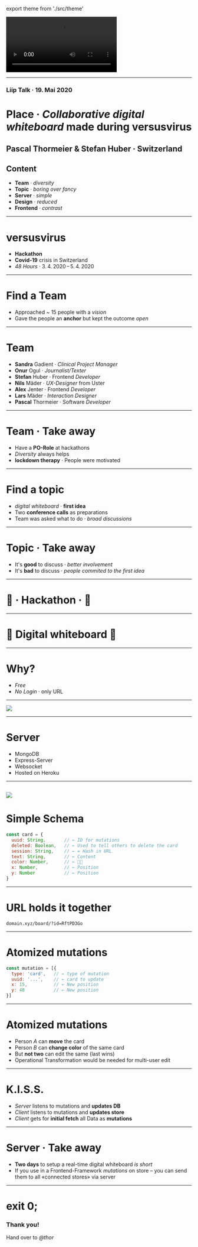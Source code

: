 export theme from './src/theme'


<Head>
  <title>Liip Talk · 19. Mai 2020</title>
  <link href="https://fonts.googleapis.com/css?family=Work+Sans:400,700,900" rel="stylesheet" />
  <link href="./styles.css" rel="stylesheet" />
</Head>






<Video
  loop={true}
  src="https://cdn.jsdelivr.net/gh/signalwerk/talk.fonts2019@c45cf9b95b03f1c597db1484072bcdb80a3524ed/img/intro/intro.mp4"
/>

---

### **Liip Talk · 19. Mai 2020**
# **Place** · *Collaborative digital whiteboard* made during versusvirus


Pascal Thormeier & Stefan Huber · Switzerland <!-- .element: className="footer" -->
---

## Content

* **Team** · *diversity*
* **Topic** · *boring over fancy*
* **Server** · *simple*
* **Design** · *reduced*
* **Frontend** · *contrast*

---

# versusvirus

* **Hackathon**
* **Covid-19** crisis in Switzerland
* *48 Hours* · 3. 4. 2020 – 5. 4. 2020

---

# Find a Team

* Approached ~ 15 people with a *vision*
* Gave the people an **anchor** but kept the outcome *open*

---

# Team

* **Sandra** Gadient · *Clinical Project Manager*
* **Onur** Ogul · *Journalist/Texter*
* **Stefan** Huber · Frontend *Developer*
* **Nils** Mäder · *UX-Designer* from Uster
* **Alex** Jenter · Frontend *Developer*
* **Lars** Mäder · *Interaction Designer*
* **Pascal** Thormeier · Software *Developer*


---
# Team · Take away

* Have a **PO-Role** at hackathons
* *Diversity* always helps
* **lockdown therapy** · People were motivated

---
# Find a topic

* *digital whiteboard* · **first idea**
* Two **conference calls** as preparations
* Team was asked what to do · *broad discussions*
---
# Topic · Take away

* It's **good** to discuss · *better involvement*
* It's **bad** to discuss · *people commited to the first idea*

---
# 🏁 · Hackathon · 🏁
---
#  🚀 Digital **whiteboard** 🚀
---
# Why?

* *Free*
* *No Login* · only URL
---


![](./assets/board.png)

---
# Server

* MongoDB
* Express-Server
* Websocket
* Hosted on Heroku


---

![](./assets/communication.svg)
---
# Simple Schema


```js
const card = {
  uuid: String,       // ← ID for mutations
  deleted: Boolean,   // ← Used to tell others to delete the card
  session: String,    // ← = Hash in URL
  text: String,       // ← Content
  color: Number,      // ← 🏳️‍🌈
  x: Number,          // ← Position
  y: Number           // ← Position
}
```


---
# URL holds it together

```
domain.xyz/board/?id=RftPD3Go
```

---
# Atomized mutations

```js
const mutation = [{
  type: 'card',   // ← type of mutation
  uuid: '...',    // ← card to update
  x: 15,          // ← New position
  y: 48           // ← New position
}]
```
---
# Atomized mutations

* Person *A* can **move** the card
* Person *B* can **change color** of the same card
* But **not two** can edit the same (last wins)
* Operational Transformation would be needed for multi-user edit


---
# K.I.S.S.

* *Server* listens to mutations and **updates DB**
* *Client* listens to mutations and **updates store**
* *Client* gets for **initial fetch** all Data as **mutations**

---
# Server · Take away

* **Two days** to setup a real-time digital whiteboard *is short*
* If you use in a Frontend-Framework *mutations* on store – you can send them to all «connected stores» via server

---

# exit 0;
### **Thank you!**

Hand over to *@thor*
